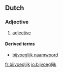 ==Dutch==

===Adjective===
{{nl-adj}}

# [[adjective]]

====Derived terms====
*[[bijvoeglijk naamwoord]]

[[fr:bijvoeglijk]]
[[io:bijvoeglijk]]